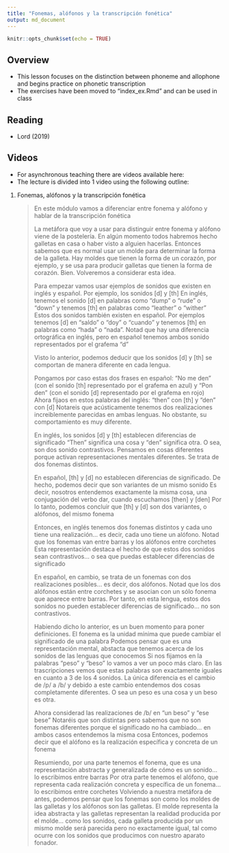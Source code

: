 ```yaml
---
title: "Fonemas, alófonos y la transcripción fonética"
output: md_document
---
```


```r
knitr::opts_chunk$set(echo = TRUE)
```

## Overview 

- This lesson focuses on the distinction between phoneme and allophone and 
begins practice on phonetic transcription
- The exercises have been moved to "index_ex.Rmd" and can be used in 
class

## Reading

- Lord (2019)

## Videos

- For asynchronous teaching there are videos available here: 
- The lecture is divided into 1 video using the following outline: 

1. Fonemas, alófonos y la transcripción fonética  

    > En este módulo vamos a diferenciar entre fonema y alófono y hablar de 
    la transcripción fonética
    >
    > La metáfora que voy a usar para distinguir entre fonema y alófono viene 
    de la postelería. 
    En algún momento todos habremos hecho galletas en casa o haber visto a 
    alguien hacerlas. 
    Entonces sabemos que es normal usar un molde para determinar la forma de 
    la galleta. 
    Hay moldes que tienen la forma de un corazón, por ejemplo, y se usa para 
    producir galletas que tienen la forma de corazón. 
    Bien. Volveremos a considerar esta idea. 
    >
    > Para empezar vamos usar ejemplos de sonidos que existen en inglés y 
    español. 
    Por ejemplo, los sonidos [d] y [th]
    En inglés, tenemos el sonido [d] en palabras como "dump" o "rude" o "down" 
    y tenemos [th] en palabras como "leather" o "wither"
    Estos dos sonidos también existen en español. 
    Por ejemplos tenemos [d] en "saldo" o "doy" o "cuando" y tenemos [th] en 
    palabras como "hada" o "nada". 
    > Notad que hay una diferencia ortográfica en inglés, pero en español 
    tenemos ambos sonido representados por el grafema "d"
    >
    > Visto lo anterior, podemos deducir que los sonidos [d] y [th] se 
    comportan de manera diferente en cada lengua. 
    >
    > Pongamos por caso estas dos frases en español: 
    "No me den" (con el sonido [th] representado por el grafema en azul) 
    y "Pon den" (con el sonido [d] representado por el grafema en rojo)
    Ahora fijaos en estos palabras del inglés: "then" con [th] y "den" con [d]
    Notareis que acústicamente tenemos dos realizaciones increiblemente 
    parecidas en ambas lenguas. 
    No obstante, su comportamiento es muy diferente. 
    >
    > En inglés, los sonidos [d] y [th] establecen diferencias de significado
    "Then" significa una cosa y "den" significa otra. 
    O sea, son dos sonido contrastivos. 
    Pensamos en cosas diferentes porque activan representaciones mentales 
    diferentes. 
    Se trata de dos fonemas distintos. 
    >
    > En español, [th] y [d] no establecen diferencias de significado. 
    De hecho, podemos decir que son variantes de un mismo sonido
    Es decir, nosotros entendemos exactamente la misma cosa, una conjugación 
    del verbo dar, cuando escuchamos [then] y [den]
    Por lo tanto, podemos concluir que [th] y [d] son dos variantes, o 
    alófonos, del mismo fonema
    >
    > Entonces, en inglés tenemos dos fonemas distintos y cada uno 
    tiene una realización... es decir, cada uno tiene un alófono. 
    Notad que los fonemas van entre barras y los alófonos entre corchetes
    Esta representación destaca el hecho de que estos dos sonidos sean 
    contrastivos... o sea que puedas establecer diferencias de significado
    >
    > En español, en cambio, se trata de un fonemas con dos realizaciones 
    posibles... es decir, dos alófonos. 
    Notad que los dos alófonos están entre corchetes y se asocian con un sólo 
    fonema que aparece entre barras. 
    Por tanto, en esta lengua, estos dos sonidos no pueden establecer 
    diferencias de significado... no son contrastivos. 
    >
    > Habiendo dicho lo anterior, es un buen momento para poner definiciones.
    El fonema es la unidad mínima que puede cambiar el significado de una 
    palabra
    Podemos pensar que es una representación mental, abstacta que tenemos 
    acerca de los sonidos de las lenguas que conocemos
    Si nos fijamos en la palabras "peso" y "beso" lo vamos a ver un poco más 
    claro. 
    En las trascripciones vemos que estas palabras son exactamente iguales en 
    cuanto a 3 de los 4 sonidos. 
    La única diferencia es el cambio de /p/ a /b/ y debido a este cambio 
    entendemos dos cosas completamente diferentes. 
    O sea un peso es una cosa y un beso es otra. 
    >
    > Ahora considerad las realizaciones de /b/ en "un beso" y "ese bese"
    Notaréis que son distintas pero sabemos que no son fonemas diferentes 
    porque el significado no ha cambiado... en ambos casos entendemos la 
    misma cosa
    Entonces, podemos decir que el alófono es la realización específica y 
    concreta de un fonema
    >
    > Resumiendo, por una parte tenemos el fonema, que es una representación 
    abstracta y generalizada de cómo es un sonido... lo escribimos entre barras 
    Por otra parte tenemos el alófono, que representa cada realización 
    concreta y específica de un fonema... lo escribimos entre corchetes
    Volviendo a nuestra metáfora de antes, podemos pensar que los fonemas son 
    como los moldes de las galletas y los alófonos son las galletas. 
    El molde representa la idea abstracta y las galletas representan la 
    realidad producida por el molde... como los sonidos, cada galleta 
    producida por un mismo molde será parecida pero no exactamente igual, 
    tal como ocurre con los sonidos que producimos con nuestro aparato 
    fonador. 
